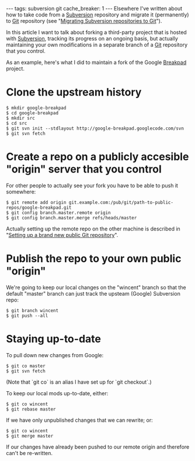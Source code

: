 ---
tags: subversion git
cache_breaker: 1
---
Elsewhere I've written about how to take code from a [[Subversion]] repository and migrate it (permanently) to [[Git]] repository (see "[[Migrating Subversion repositories to Git]]").

In this article I want to talk about forking a third-party project that is hosted with [[Subversion]], tracking its progress on an ongoing basis, but actually maintaining your own modifications in a separate branch of a [[Git]] repository that you control.

As an example, here's what I did to maintain a fork of the Google [[Breakpad]] project.

= Clone the upstream history =

<pre lang="shell">$ mkdir google-breakpad
$ cd google-breakpad
$ mkdir src
$ cd src
$ git svn init --stdlayout http://google-breakpad.googlecode.com/svn
$ git svn fetch</pre>

= Create a repo on a publicly accesible "origin" server that you control =

For other people to actually see your fork you have to be able to push it somewhere:

<pre lang="shell">$ git remote add origin git.example.com:/pub/git/path-to-public-repos/google-breakpad.git
$ git config branch.master.remote origin
$ git config branch.master.merge refs/heads/master</pre>

Actually setting up the remote repo on the other machine is described in "[[Setting up a brand new public Git repository]]".

= Publish the repo to your own public "origin" =

We're going to keep our local changes on the "wincent" branch so that the default "master" branch can just track the upsteam (Google) Subversion repo:

<pre lang="shell">$ git branch wincent
$ git push --all</pre>

= Staying up-to-date =

To pull down new changes from Google:

<pre lang="shell">$ git co master
$ git svn fetch</pre>

(Note that `git co` is an alias I have set up for `git checkout`.)

To keep our local mods up-to-date, either:

<pre lang="shell">$ git co wincent
$ git rebase master</pre>

If we have only unpublished changes that we can rewrite; or:

<pre lang="shell">$ git co wincent
$ git merge master</pre>

If our changes have already been pushed to our remote origin and therefore can't be re-written.
